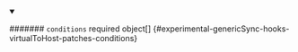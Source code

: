 


<details className="config-field" data-expandable="true" open>
<summary>

####### `conditions` <span className="config-field-required" data-required="false">required</span> <span className="config-field-type">object[]</span> <span className="config-field-default"></span> <span className="config-field-enum"></span> {#experimental-genericSync-hooks-virtualToHost-patches-conditions}



</summary>

<PartialConditionsreference />


</details>
